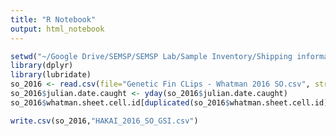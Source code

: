 ```yaml
---
title: "R Notebook"
output: html_notebook
---
```



```r
setwd("~/Google Drive/SEMSP/SEMSP Lab/Sample Inventory/Shipping information/Submission forms /2016_SO_GSI_submission")
library(dplyr)
library(lubridate)
so_2016 <- read.csv(file="Genetic Fin CLips - Whatman 2016 SO.csv", stringsAsFactors = FALSE)
so_2016$julian.date.caught <- yday(so_2016$julian.date.caught)
so_2016$whatman.sheet.cell.id[duplicated(so_2016$whatman.sheet.cell.id)]

write.csv(so_2016,"HAKAI_2016_SO_GSI.csv")



```

